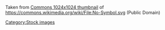 Taken from [https://upload.wikimedia.org/wikipedia/commons/thumb/8/8d/No-Symbol.svg/1024px-No-Symbol.svg.png Commons 1024x1024 thumbnail] of https://commons.wikimedia.org/wiki/File:No-Symbol.svg (Public Domain)

[[Category:Stock images]]